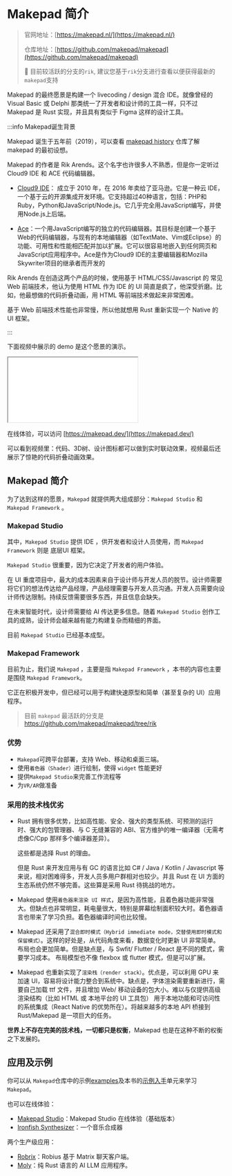 # Makepad 简介

> 官网地址：[https://makepad.nl/](https://makepad.nl/)
>
> 仓库地址：[https://github.com/makepad/makepad](https://github.com/makepad/makepad)
>
> 🚧 目前较活跃的分支的`rik`, 建议您基于`rik`分支进行查看以便获得最新的`makepad`支持

Makepad 的最终愿景是构建一个 livecoding / design 混合 IDE。就像曾经的 Visual Basic 或 Delphi 那类统一了开发者和设计师的工具一样，只不过 Makepad 是 Rust 实现，并且具有类似于 Figma 这样的设计工具。

:::info Makepad诞生背景

Makepad 诞生于五年前（2019），可以查看 [makepad history](https://github.com/makepad/makepad_history) 仓库了解 makepad 的最初设想。

Makepad 的作者是 Rik Arends。这个名字也许很多人不熟悉，但是你一定听过 Cloud9 IDE 和 ACE 代码编辑器。

- [Cloud9 IDE](https://aws.amazon.com/cn/cloud9/)： 成立于 2010 年，在 2016 年卖给了亚马逊。它是一种云 IDE，一个基于云的开源集成开发环境。它支持超过40种语言，包括：PHP和Ruby，Python和JavaScript/Node.js。它几乎完全用JavaScript编写，并使用Node.js上后端。

- [Ace](https://ace.c9.io/)：一个用JavaScript编写的独立的代码编辑器。其目标是创建一个基于Web的代码编辑器，与现有的本地编辑器（如TextMate、Vim或Eclipse）的功能、可用性和性能相匹配并加以扩展。它可以很容易地嵌入到任何网页和JavaScript应用程序中。Ace是作为Cloud9 IDE的主要编辑器和Mozilla Skywriter项目的继承者而开发的

Rik Arends 在创造这两个产品的时候，使用基于 HTML/CSS/Javascript 的 常见 Web 前端技术，他认为使用 HTML 作为 IDE 的 UI 简直是疯了，他深受折磨。比如，他最想做的代码折叠动画，用 HTML 等前端技术做起来非常困难。

基于 Web 前端技术性能也非常慢，所以他就想用 Rust 重新实现一个 Native 的 UI 框架。

:::

下面视频中展示的 demo 是这个愿景的演示。

<iframe style={{width: "100%", height: 500}} src="//player.bilibili.com/player.html?isOutside=true&aid=1706295249&bvid=BV1QT421k7ej&cid=1623232698&p=1"></iframe>

在线体验，可以访问 [https://makepad.dev/](https://makepad.dev/)

可以看到视频里：代码、3D树、设计图标都可以做到实时联动效果，视频最后还展示了惊艳的代码折叠动画效果。

## Makepad 简介

为了达到这样的愿景，`Makepad` 就提供两大组成部分：`Makepad Studio` 和 `Makepad Framework` 。


### Makepad Studio
其中，`Makepad Studio` 提供 IDE ，供开发者和设计人员使用，而 `Makepad Framework` 则是 底层UI 框架。

`Makepad Studio` 很重要，因为它决定了开发者的用户体验。

在 UI 重度项目中，最大的成本因素来自于设计师与开发人员的脱节。设计师需要将它们的想法传达给产品经理，产品经理需要与开发人员沟通。开发人员需要向设计师传达限制。持续反馈需要很多东西，并且信息会缺失。

在未来智能时代，设计师需要给 AI 传达更多信息。随着 `Makepad Studio` 创作工具的成熟，设计师会越来越有能力构建复杂而精细的界面。

目前 `Makepad Studio` 已经基本成型。

### Makepad Framework

目前为止，我们说 `Makepad` ，主要是指 `Makepad Framework` ，本书的内容也主要是围绕 `Makepad Framework`。

它正在积极开发中，但已经可以用于构建快速原型和简单（甚至复杂的 UI）应用程序。

> 目前 `makepad` 最活跃的分支是 https://github.com/makepad/makepad/tree/rik


### 优势

- `Makepad`可跨平台部署，支持 Web、移动和桌面三端。
- 使用`着色器（Shader）`进行绘制，使得 `widget` 性能更好
- 提供`Makepad Studio`来完善工作流程等
- 为`VR/AR`做准备

### 采用的技术栈优劣

- Rust 拥有很多优势，比如高性能、安全、强大的类型系统、可预测的运行时、强大的包管理器、与 C 无缝兼容的 ABI、官方维护的唯一编译器（无需考虑像C/Cpp 那样多个编译器差异）。

    这些都是选择 Rust 的理由。

    但是 Rust 来开发应用与有 GC 的语言比如 C# / Java / Kotlin / Javascript 等来说，相对困难得多，开发人员多用户群相对也较少。并且 Rust 在 UI 方面的生态系统仍然不够完善。这些算是采用 Rust 待挑战的地方。

- Makepad 使用`着色器来渲染 UI 样式`，是因为高性能，且着色器功能非常强大。但缺点也非常明显，耗电量很大，特别是屏幕绘制面积较大时。着色器语言也带来了学习负担。着色器编译时间也比较慢。

- Makepad 还采用了`混合即时模式（Hybrid immediate mode，交替使用即时模式和保留模式）`。这样的好处是，从代码角度来看，数据变化时更新 UI 非常简单。布局也会更加简单。但是缺点是，与 Swfit/ Flutter / React 是不同的模式，需要学习成本。 布局模型也不像 flexbox 或 flutter 模式，但是可以扩展。

- Makepad 也重新实现了`渲染栈（render stack）`。优点是，可以利用 GPU 来加速 UI，容易将设计能力整合到系统中。缺点是，字体渲染需要重新进行，需要自己加载 ttf 文件，并且增加 Web/ 移动设备的包大小。难以与仅提供高级渲染结构（比如 HTML 或 本地平台的 UI 工具包） 用于本地功能和可访问性的系统集成（React Native 的优势所在）。将越来越多的本地 API 桥接到 Rust/Makepad 是一项巨大的任务。

**世界上不存在完美的技术栈，一切都只是权衡**，Makepad 也是在这种不断的权衡之下发展的。

## 应用及示例

你可以从 `Makepad`仓库中的示例[examples](https://github.com/makepad/makepad/tree/rik/examples)及本书的[示例入手](/examples/introduction)单元来学习 `Makepad`。

也可以在线体验：

- [Makepad Studio](https://makepad.dev/)：Makepad Studio 在线体验（基础版本）
- [Ironfish Synthesizer](https://makepad.nl/makepad-example-ironfish/index.html)：一个音乐合成器


两个生产级应用：

- [Robrix](https://github.com/project-robius/robrix)：Robius 基于 Matrix 聊天客户端。
- [Moly](https://github.com/moxin-org/moly)：纯 Rust 语言的 AI LLM 应用程序。
